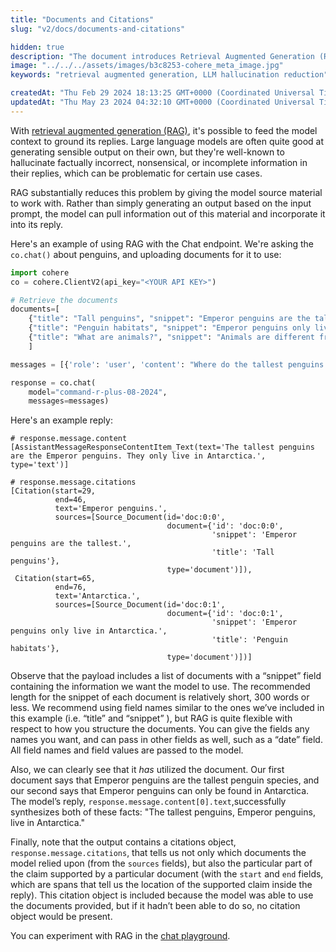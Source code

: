 ```yaml
---
title: "Documents and Citations"
slug: "v2/docs/documents-and-citations"

hidden: true 
description: "The document introduces Retrieval Augmented Generation (RAG) as a method to improve language model responses by providing source material for context. It explains how RAG works in 'documents' mode, where users can upload documents for the model to use in generating replies."
image: "../../../assets/images/b3c8253-cohere_meta_image.jpg"  
keywords: "retrieval augmented generation, LLM hallucination reduction"

createdAt: "Thu Feb 29 2024 18:13:25 GMT+0000 (Coordinated Universal Time)"
updatedAt: "Thu May 23 2024 04:32:10 GMT+0000 (Coordinated Universal Time)"
---
```

With [retrieval augmented generation (RAG)](v2/docs/retrieval-augmented-generation-rag), it's possible to feed the model context to ground its replies. Large language models are often quite good at generating sensible output on their own, but they're well-known to hallucinate factually incorrect, nonsensical, or incomplete information in their replies, which can be problematic for certain use cases.

RAG substantially reduces this problem by giving the model source material to work with. Rather than simply generating an output based on the input prompt, the model can pull information out of this material and incorporate it into its reply.

Here's an example of using RAG with the Chat endpoint. We're asking the `co.chat()` about penguins, and uploading documents for it to use:

```python PYTHON
import cohere
co = cohere.ClientV2(api_key="<YOUR API KEY>")

# Retrieve the documents
documents=[
    {"title": "Tall penguins", "snippet": "Emperor penguins are the tallest."},
    {"title": "Penguin habitats", "snippet": "Emperor penguins only live in Antarctica."},
    {"title": "What are animals?", "snippet": "Animals are different from plants."}
    ]

messages = [{'role': 'user', 'content': "Where do the tallest penguins live?", "documents": documents}]

response = co.chat(
    model="command-r-plus-08-2024",
    messages=messages)
```

Here's an example reply:

```
# response.message.content
[AssistantMessageResponseContentItem_Text(text='The tallest penguins are the Emperor penguins. They only live in Antarctica.', type='text')]

# response.message.citations
[Citation(start=29, 
          end=46, 
          text='Emperor penguins.', 
          sources=[Source_Document(id='doc:0:0', 
                                   document={'id': 'doc:0:0', 
                                             'snippet': 'Emperor penguins are the tallest.', 
                                             'title': 'Tall penguins'}, 
                                   type='document')]), 
 Citation(start=65, 
          end=76, 
          text='Antarctica.', 
          sources=[Source_Document(id='doc:0:1', 
                                   document={'id': 'doc:0:1', 
                                             'snippet': 'Emperor penguins only live in Antarctica.', 
                                             'title': 'Penguin habitats'}, 
                                   type='document')])]
```

Observe that the payload includes a list of documents with a “snippet” field containing the information we want the model to use. The recommended length for the snippet of each document is relatively short, 300 words or less. We recommend using field names similar to the ones we’ve included in this example (i.e. “title” and “snippet” ), but RAG is quite flexible with respect to how you structure the documents. You can give the fields any names you want, and can pass in other fields as well, such as a “date” field. All field names and field values are passed to the model.

Also, we can clearly see that it _has_ utilized the document. Our first document says that Emperor penguins are the tallest penguin species, and our second says that Emperor penguins can only be found in Antarctica. The model’s reply, `response.message.content[0].text`,successfully synthesizes both of these facts: "The tallest penguins, Emperor penguins, live in Antarctica."

Finally, note that the output contains a citations object, `response.message.citations`, that tells us not only which documents the model relied upon (from the `sources` fields), but also the particular part of the claim supported by a particular document (with the `start` and `end` fields, which are spans that tell us the location of the supported claim inside the reply). This citation object is included because the model was able to use the documents provided, but if it hadn’t been able to do so, no citation object would be present.

You can experiment with RAG in the [chat playground](https://dashboard.cohere.com/playground/chat).

